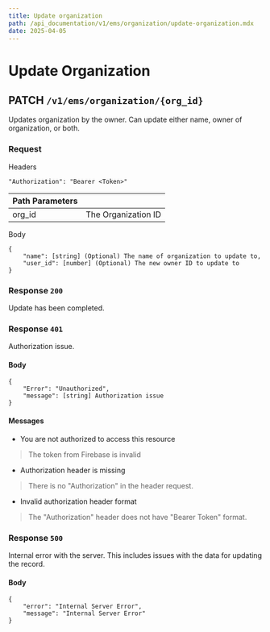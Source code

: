 ```yaml
---
title: Update organization
path: /api_documentation/v1/ems/organization/update-organization.mdx
date: 2025-04-05
---
```


# Update Organization

## PATCH `/v1/ems/organization/{org_id}`

Updates organization by the owner. Can update either name, owner of organization, or both.

### Request

Headers

```
"Authorization": "Bearer <Token>"
```

| Path Parameters | |
| --------------- | - |
| org_id | The Organization ID |

Body
```
{
    "name": [string] (Optional) The name of organization to update to,
    "user_id": [number] (Optional) The new owner ID to update to
}
```

### Response `200`

Update has been completed.

### Response `401`

Authorization issue.

#### Body
```
{
    "Error": "Unauthorized",
    "message": [string] Authorization issue
}
```

#### Messages

- You are not authorized to access this resource
> The token from Firebase is invalid
- Authorization header is missing
> There is no "Authorization" in the header request.
- Invalid authorization header format
> The "Authorization" header does not have "Bearer Token" format.

### Response `500`

Internal error with the server. This includes issues with the data for updating the record.

#### Body
```
{
    "error": "Internal Server Error",
    "message": "Internal Server Error"
}
```